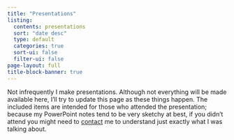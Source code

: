 ```yaml
---
title: "Presentations"
listing:
  contents: presentations
  sort: "date desc"
  type: default
  categories: true
  sort-ui: false
  filter-ui: false
page-layout: full
title-block-banner: true
---
```


Not infrequently I make presentations. Although not everything will be made available here, I'll try to update this page as these things happen. The included items are intended for those who attended the presentation; because my PowerPoint notes tend to be very sketchy at best, if you didn't attend you might need to [contact](connect.qmd) me to understand just exactly what I was talking about.
